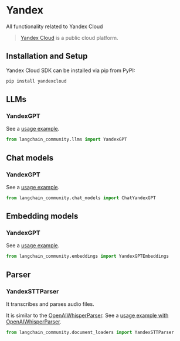 # Yandex

All functionality related to Yandex Cloud

>[Yandex Cloud](https://cloud.yandex.com/en/) is a public cloud platform. 

## Installation and Setup

Yandex Cloud SDK can be installed via pip from PyPI: 

```bash
pip install yandexcloud
```

## LLMs

### YandexGPT

See a [usage example](/docs/integrations/llms/yandex).

```python
from langchain_community.llms import YandexGPT
```

## Chat models

### YandexGPT

See a [usage example](/docs/integrations/chat/yandex).

```python
from langchain_community.chat_models import ChatYandexGPT
```

## Embedding models

### YandexGPT

See a [usage example](/docs/integrations/text_embedding/yandex).

```python
from langchain_community.embeddings import YandexGPTEmbeddings
```

## Parser

### YandexSTTParser

It transcribes and parses audio files. 

It is similar to the [OpenAIWhisperParser]().
See a [usage example with OpenAIWhisperParser](/docs/integrations/document_loaders/youtube_audio).

```python
from langchain_community.document_loaders import YandexSTTParser
```
